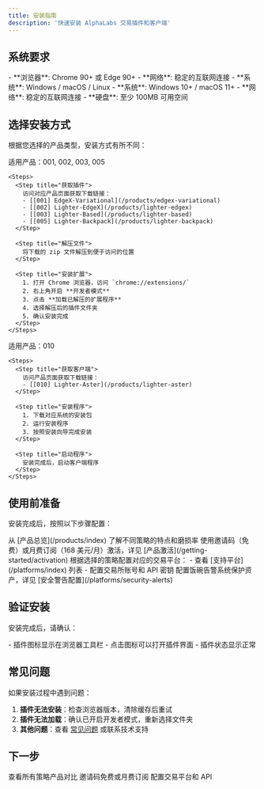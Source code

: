 ```yaml
---
title: 安装指南
description: '快速安装 AlphaLabs 交易插件和客户端'
---
```


## 系统要求

<CardGroup cols={2}>
  <Card title="浏览器插件" icon="puzzle-piece">
    - **浏览器**: Chrome 90+ 或 Edge 90+
    - **网络**: 稳定的互联网连接
    - **系统**: Windows / macOS / Linux
  </Card>
  <Card title="客户端程序" icon="desktop">
    - **系统**: Windows 10+ / macOS 11+
    - **网络**: 稳定的互联网连接
    - **硬盘**: 至少 100MB 可用空间
  </Card>
</CardGroup>

## 选择安装方式

根据您选择的产品类型，安装方式有所不同：

<Tabs>
  <Tab title="浏览器插件">
    适用产品：001, 002, 003, 005

    <Steps>
      <Step title="获取插件">
        访问对应产品页面获取下载链接：
        - [[001] EdgeX-Variational](/products/edgex-variational)
        - [[002] Lighter-EdgeX](/products/lighter-edgex)
        - [[003] Lighter-Based](/products/lighter-based)
        - [[005] Lighter-Backpack](/products/lighter-backpack)
      </Step>

      <Step title="解压文件">
        将下载的 zip 文件解压到便于访问的位置
      </Step>

      <Step title="安装扩展">
        1. 打开 Chrome 浏览器，访问 `chrome://extensions/`
        2. 右上角开启 **开发者模式**
        3. 点击 **加载已解压的扩展程序**
        4. 选择解压后的插件文件夹
        5. 确认安装完成
      </Step>
    </Steps>
  </Tab>

  <Tab title="客户端程序">
    适用产品：010

    <Steps>
      <Step title="获取客户端">
        访问产品页面获取下载链接：
        - [[010] Lighter-Aster](/products/lighter-aster)
      </Step>

      <Step title="安装程序">
        1. 下载对应系统的安装包
        2. 运行安装程序
        3. 按照安装向导完成安装
      </Step>

      <Step title="启动程序">
        安装完成后，启动客户端程序
      </Step>
    </Steps>
  </Tab>
</Tabs>

## 使用前准备

安装完成后，按照以下步骤配置：

<Steps>
  <Step title="选择策略">
    从 [产品总览](/products/index) 了解不同策略的特点和磨损率
  </Step>

  <Step title="激活产品">
    使用邀请码（免费）或月费订阅（168 美元/月）激活，详见 [产品激活](/getting-started/activation)
  </Step>

  <Step title="配置平台">
    根据选择的策略配置对应的交易平台：
    - 查看 [支持平台](/platforms/index) 列表
    - 配置交易所账号和 API 密钥
  </Step>

  <Step title="设置安全告警">
    配置饭碗告警系统保护资产，详见 [安全警告配置](/platforms/security-alerts)
  </Step>
</Steps>

## 验证安装

安装完成后，请确认：

<Note>
  - 插件图标显示在浏览器工具栏
  - 点击图标可以打开插件界面
  - 插件状态显示正常
</Note>

## 常见问题

如果安装过程中遇到问题：

1. **插件无法安装**：检查浏览器版本，清除缓存后重试
2. **插件无法加载**：确认已开启开发者模式，重新选择文件夹
3. **其他问题**：查看 [常见问题](/faq) 或联系技术支持

## 下一步

<CardGroup cols={3}>
  <Card title="产品总览" icon="list" href="/products/index">
    查看所有策略产品对比
  </Card>
  <Card title="产品激活" icon="key" href="/getting-started/activation">
    邀请码免费或月费订阅
  </Card>
  <Card title="支持平台" icon="layer-group" href="/platforms/index">
    配置交易平台和 API
  </Card>
</CardGroup>
